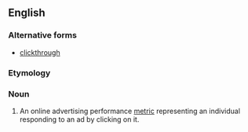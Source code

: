 {{also|click through}}
==English==

===Alternative forms===
* [[clickthrough]]

===Etymology===
{{compound|click|through}}

===Noun===
{{en-noun|sg=[[click]]-[[through]]}}

# An online advertising performance [[metric]] representing an individual responding to an ad by clicking on it.
